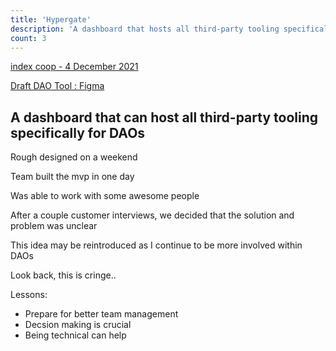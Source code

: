 ```yaml
---
title: 'Hypergate'
description: 'A dashboard that hosts all third-party tooling specifically for DAOs'
count: 3
---
```


[index coop - 4 December 2021](https://www.loom.com/share/3b1ab16f21ae418f819fb9b005356b36)

[Draft DAO Tool : Figma](https://www.loom.com/share/22a93616d0cc43a4969d11740c01e904)

## A dashboard that can host all third-party tooling specifically for DAOs

Rough designed on a weekend

Team built the mvp in one day

Was able to work with some awesome people

After a couple customer interviews, we decided that the solution and problem was unclear

This idea may be reintroduced as I continue to be more involved within DAOs

Look back, this is cringe..

Lessons:

- Prepare for better team management
- Decsion making is crucial
- Being technical can help
